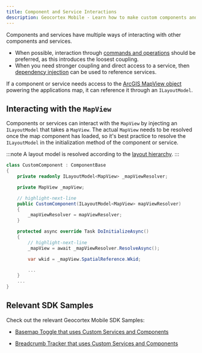 ```yaml
---
title: Component and Service Interactions
description: Geocortex Mobile - Learn how to make custom components and services interact with the larger application
---
```



Components and services have multiple ways of interacting with other components and services.

-   When possible, interaction through [commands and operations](sdk-commands-operations.mdx#running-commands-and-operations) should be preferred, as this introduces the loosest coupling.
-   When you need stronger coupling and direct access to a service, then [dependency injection](sdk-dependency-injection.mdx) can be used to reference services.

If a component or service needs access to the [ArcGIS MapView object](https://developers.arcgis.com/net/latest/uwp/api-reference/html/T_Esri_ArcGISRuntime_Xamarin_Forms_MapView.htm) powering the applications map, it can reference it through an `ILayoutModel`.

## Interacting with the `MapView`

Components or services can interact with the `MapView` by injecting an `ILayoutModel` that takes a `MapView`. The actual `MapView` needs to be resolved once the map component has loaded, so it's best practice to resolve the `ILayoutModel` in the initialization method of the component or service.

:::note
A layout model is resolved according to the [layout hierarchy](configuration-advanced-model-binding.mdx).
:::

```cs
class CustomComponent : ComponentBase
{
    private readonly ILayoutModel<MapView> _mapViewResolver;

    private MapView _mapView;

    // highlight-next-line
    public CustomComponent(ILayoutModel<MapView> mapViewResolver)
    {
        _mapViewResolver = mapViewResolver;
    }

    protected async override Task DoInitializeAsync()
    {
        // highlight-next-line
        _mapView = await _mapViewResolver.ResolveAsync();

        var wkid = _mapView.SpatialReference.Wkid;

        ...
    }
    ...
}
```

## Relevant SDK Samples

Check out the relevant Geocortex Mobile SDK Samples:

-   [Basemap Toggle that uses Custom Services and Components](https://github.com/geocortex/vertigis-mobile-samples/tree/master/Geocortex.Mobile.Samples/Geocortex.Mobile.Samples/Samples/CustomSamples/BasemapToggle)

-   [Breadcrumb Tracker that uses Custom Services and Components](https://github.com/geocortex/vertigis-mobile-samples/tree/master/Geocortex.Mobile.Samples/Geocortex.Mobile.Samples/Samples/CustomSamples/BreadCrumbs)
